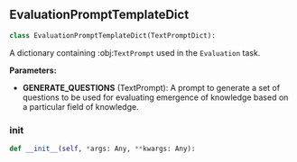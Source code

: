 <a id="camel.prompts.evaluation"></a>

<a id="camel.prompts.evaluation.EvaluationPromptTemplateDict"></a>

## EvaluationPromptTemplateDict

```python
class EvaluationPromptTemplateDict(TextPromptDict):
```

A dictionary containing :obj:`TextPrompt` used in the `Evaluation`
task.

**Parameters:**

- **GENERATE_QUESTIONS** (TextPrompt): A prompt to generate a set of questions to be used for evaluating emergence of knowledge based on a particular field of knowledge.

<a id="camel.prompts.evaluation.EvaluationPromptTemplateDict.__init__"></a>

### __init__

```python
def __init__(self, *args: Any, **kwargs: Any):
```
